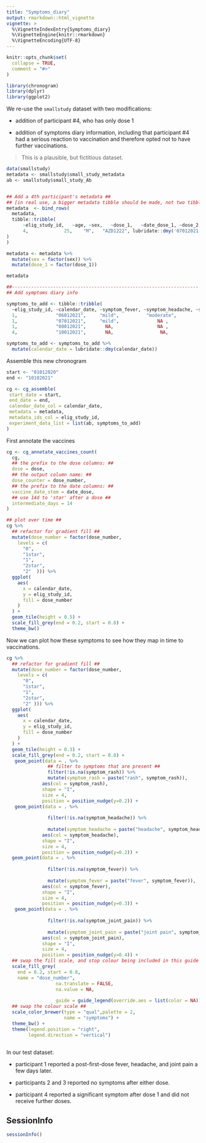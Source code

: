 ```yaml
---
title: "Symptoms_diary"
output: rmarkdown::html_vignette
vignette: >
  %\VignetteIndexEntry{Symptoms_diary}
  %\VignetteEngine{knitr::rmarkdown}
  %\VignetteEncoding{UTF-8}
---
```


```r
knitr::opts_chunk$set(
  collapse = TRUE,
  comment = "#>"
)
```

```r
library(chronogram)
library(dplyr)
library(ggplot2)
```

We re-use the `smallstudy` dataset with two modifications:

- addition of participant #4, who has only dose 1

- addition of symptoms diary information, including that participant #4 had a serious reaction to vaccination and therefore opted not to have further vaccinations.

> This is a plausible, but fictitious dataset.

```r
data(smallstudy)
metadata <- smallstudy$small_study_metadata
ab <- smallstudy$small_study_Ab


## Add a 4th participant's metadata ##
## [in real use, a bigger metadata tibble should be made, not two tibbles combined via bind_rows()]
metadata  <- bind_rows(
  metadata,
  tibble::tribble(
      ~elig_study_id,   ~age, ~sex,   ~dose_1,   ~date_dose_1, ~dose_2,   ~date_dose_2,
      4,             25,    "M",   "AZD1222", lubridate::dmy('07012021'), NA, NA
)
)

metadata <- metadata %>%
  mutate(sex = factor(sex)) %>%
  mutate(dose_1 = factor(dose_1))

metadata

##--------------------------------------------------------------------
## Add symptoms diary info

symptoms_to_add <- tibble::tribble(
  ~elig_study_id, ~calendar_date, ~symptom_fever, ~symptom_headache, ~symptom_joint_pain, ~symptom_rash,
  1,              "06012021",     "mild",          "moderate",           NA,                  NA,
  1,              "07012021",     "mild",              NA ,              NA,                  NA,
  1,              "08012021",       NA,                NA ,            "severe",              NA,
  4,              "10012021",       NA,                 NA,               NA,          "required_hospitalisation")

symptoms_to_add <- symptoms_to_add %>%
  mutate(calendar_date = lubridate::dmy(calendar_date))

```

Assemble this new chronogram

```r
start <- "01012020"
end <- "10102021"

cg <- cg_assemble(
 start_date = start,
 end_date = end,
 calendar_date_col = calendar_date,
 metadata = metadata,
 metadata_ids_col = elig_study_id,
 experiment_data_list = list(ab, symptoms_to_add)
)


```

First annotate the vaccines

```r
cg <- cg_annotate_vaccines_count(
  cg,
  ## the prefix to the dose columns: ##
  dose = dose,
  ## the output column name: ##
  dose_counter = dose_number,
  ## the prefix to the date columns: ##
  vaccine_date_stem = date_dose,
  ## use 14d to 'star' after a dose ##
  intermediate_days = 14
)

## plot over time ##
cg %>%
  ## refactor for gradient fill ##
  mutate(dose_number = factor(dose_number,
    levels = c(
      "0",
      "1star",
      "1",
      "2star",
      "2"  ))) %>%
  ggplot(
    aes(
      x = calendar_date,
      y = elig_study_id,
      fill = dose_number
    )
  ) +
  geom_tile(height = 0.5) +
  scale_fill_grey(end = 0.2, start = 0.8) +
  theme_bw()

```

Now we can plot how these symptoms to see how they map in time to vaccinations.

```r

cg %>%
  ## refactor for gradient fill ##
  mutate(dose_number = factor(dose_number,
    levels = c(
      "0",
      "1star",
      "1",
      "2star",
      "2" ))) %>%
  ggplot(
    aes(
      x = calendar_date,
      y = elig_study_id,
      fill = dose_number
    )
  ) +
  geom_tile(height = 0.3) +
  scale_fill_grey(end = 0.2, start = 0.8) +
   geom_point(data = . %>% 
               ## filter to symptoms that are present ##
               filter(!is.na(symptom_rash)) %>% 
               mutate(symptom_rash = paste("rash", symptom_rash)),
             aes(col = symptom_rash),
             shape = "I",
             size = 4,
             position = position_nudge(y=0.2)) +
   geom_point(data = . %>% 
               
               filter(!is.na(symptom_headache)) %>% 
               
               mutate(symptom_headache = paste("headache", symptom_headache)),
             aes(col = symptom_headache),
             shape = "I",
             size = 4,
             position = position_nudge(y=0.2)) +
  geom_point(data = . %>% 
               
               filter(!is.na(symptom_fever)) %>% 
               
               mutate(symptom_fever = paste("fever", symptom_fever)),
             aes(col = symptom_fever),
             shape = "I",
             size = 4,
             position = position_nudge(y=0.3)) +
   geom_point(data = . %>% 
               
               filter(!is.na(symptom_joint_pain)) %>% 
               
               mutate(symptom_joint_pain = paste("joint pain", symptom_joint_pain)),
             aes(col = symptom_joint_pain),
             shape = "I",
             size = 4,
             position = position_nudge(y=0.4)) +
  ## swap the fill scale, and stop colour being included in this guide ##
  scale_fill_grey(
    end = 0.2, start = 0.8,
    name = "dose_number",
                  na.translate = FALSE,
                  na.value = NA, 
                  
                  guide = guide_legend(override.aes = list(color = NA))) +
  ## swap the colour scale ##
  scale_color_brewer(type = "qual",palette = 2,
                     name = "symptoms") + 
  theme_bw() + 
  theme(legend.position = "right",
        legend.direction = "vertical")
  
```

In our test dataset:

- participant 1 reported a post-first-dose fever, headache, and joint pain a few days later.

- participants 2 and 3 reported no symptoms after either dose.

- participant 4 reported a significant symptom after dose 1 and did not receive further doses.


## SessionInfo

```r
sessionInfo()
```
